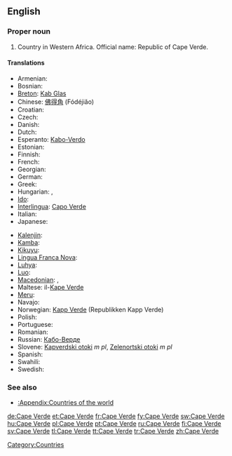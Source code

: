 ==English==
{{wikipedia}}

===Proper noun===
{{en-proper noun}}

# Country in Western Africa. Official name: Republic of Cape Verde.

====Translations====
{{trans-top|country in Western Africa}}
* Armenian: {{t-|hy|Կաբո-Վերդե|tr=Kabo-Verde}}
* Bosnian: {{t-|bs|Zelenortska Republika|f}}
* [[Breton]]: [[Kab Glas]]
* Chinese: [[佛得角]] (Fódéjiăo)
* Croatian: {{t+|hr|Zelenortska Republika|f}}
* Czech: {{t-|cs|Kapverdy|m|p}}
* Danish: {{t-|da|Kap Verde}}
* Dutch: {{t+|nl|Kaapverdië}}
* Esperanto: [[Kabo-Verdo]]
* Estonian: {{t-|et|Roheneemesaared}}
* Finnish: {{t+|fi|Kap Verde}}
* French: {{t+|fr|Cap-Vert}}
* Georgian: {{t|ka|კაბო-ვერდე|tr=kabo-verde|sc=Geor|xs=Georgian}}
* German: {{t+|de|Kap Verde}}
* Greek: {{t-|el|Πράσινο Ακρωτήριο|n|tr=Prásino Akrotírio}}
* Hungarian: {{t+|hu|Zöld-foki Köztársaság}}, {{t-|hu|Zöld-foki-szigetek}}
* [[Ido]]: {{t|io|Kabverdo|xs=Ido}}
* [[Interlingua]]: [[Capo Verde]]
* Italian: {{t-|it|Capo Verde}}
* Japanese: {{t+|ja|カーボベルデ|tr=Kāboberude}}
{{trans-mid}}
* [[Kalenjin]]: {{tø|kln|Kep Vad}}
* [[Kamba]]: {{tø|kam|Kepu Vad}}
* [[Kikuyu]]: {{tø|ki|Kepu Vad}}
* [[Lingua Franca Nova]]: {{tø|lfn|Capo Verde}}
* [[Luhya]]: {{tø|luy|Kepu Vad}}
* [[Luo]]: {{tø|luo|Kep Vad}}
* [[Macedonian]]: {{t|mk|Зелено’ртска Република|p|tr=Zeleno'rtska Repúblika}}, {{t|mk|Зелено’ртски Острови|p|tr=Zeleno'rtski Óstrovi}}
* Maltese: il-[[Kape Verde]]
* [[Meru]]: {{tø|mer|Kepu Vad}}
* Navajo: {{tø|nv|Tónteel Bibąąh Dootłʼizhí}}
* Norwegian: [[Kapp Verde]] (Republikken Kapp Verde)
* Polish: {{t+|pl|Republika Zielonego Przylądka|f}}
* Portuguese: {{t+|pt|Cabo Verde}}
* Romanian: {{t-|ro|Capul Verde|n}}
* Russian: [[Кабо-Верде]]
* Slovene: [[Kapverdski otoki]] ''m pl'', [[Zelenortski otoki]] ''m pl''
* Spanish: {{t+|es|Cabo Verde}}
* Swahili: {{t+|sw|Kepuvede|xs=Swahili}}
* Swedish: {{t+|sv|Kap Verde}}
{{trans-bottom}}

===See also===
* [[:Appendix:Countries of the world]]

[[Category:Countries]]

[[de:Cape Verde]]
[[et:Cape Verde]]
[[fr:Cape Verde]]
[[fy:Cape Verde]]
[[sw:Cape Verde]]
[[hu:Cape Verde]]
[[pl:Cape Verde]]
[[pt:Cape Verde]]
[[ru:Cape Verde]]
[[fi:Cape Verde]]
[[sv:Cape Verde]]
[[tl:Cape Verde]]
[[tt:Cape Verde]]
[[tr:Cape Verde]]
[[zh:Cape Verde]]